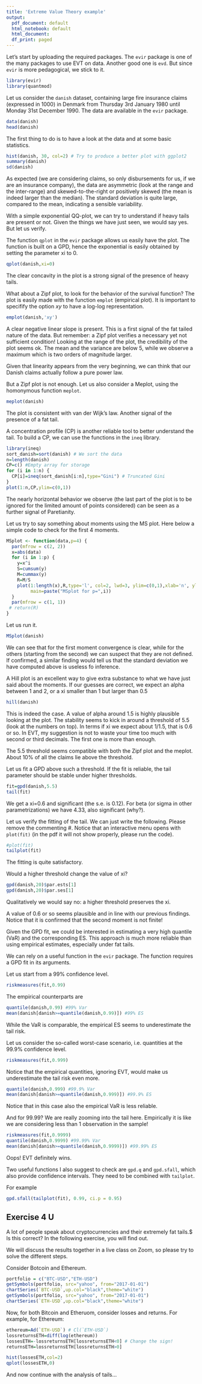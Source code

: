---
title: 'Extreme Value Theory example'
output:
  pdf_document: default
  html_notebook: default
  html_document:
  df_print: paged
---

Let's start by uploading the required packages.
The `evir` package is one of the many packages to use EVT on data. Another good one is `evd`. But since `evir` is more pedagogical, we stick to it.

```{r message=FALSE, warning=FALSE}
library(evir)
library(quantmod)
```

Let us consider the `danish` dataset, containing large fire insurance claims (expressed in 1000) in Denmark from Thursday 3rd January 1980 until Monday 31st December 1990. The data are available in the `evir` package.

```{r}
data(danish)
head(danish)
```

The first thing to do is to have a look at the data and at some basic statistics.

```{r}
hist(danish, 30, col=2) # Try to produce a better plot with ggplot2
summary(danish)
sd(danish)
```

As expected (we are considering claims, so only disbursements for us, if we are an insurance company), the data are asymmetric (look at the range and the inter-range) and skewed-to-the-right or positively skewed (the mean is indeed larger than the median).
The standard deviation is quite large, compared to the mean, indicating a sensible variability.

With a simple exponential QQ-plot, we can try to understand if heavy tails are present or not. Given the things we have just seen, we would say yes. But let us verify.

The function `qplot` in the `evir` package allows us easily have the plot. The function is built on a GPD, hence the exponential is easily obtained by setting the parameter xi to 0.

```{r}
qplot(danish,xi=0)

```

The clear concavity in the plot is a strong signal of the presence of heavy tails.

What about a Zipf plot, to look for the behavior of the survival function?
The plot is easily made with the function `emplot` (empirical plot). It is important to specifify the option *xy* to have a log-log representation.

```{r}
emplot(danish,'xy')
```

A clear negative linear slope is present. This is a first signal of the fat tailed nature of the data. But remember: a Zipf plot verifies a necessary yet not sufficient condition!
Looking at the range of the plot, the credibility of the plot seems ok. The mean and the variance are below 5, while we observe a maximum which is two orders of magnitude larger.

Given that linearity appears from the very beginning, we can think that our Danish claims actually follow a pure power law.

But a Zipf plot is not enough. Let us also consider a Meplot, using the homonymous function `meplot`.

```{r}
meplot(danish)
```

The plot is consistent with van der Wijk's law. Another signal of the presence of a fat tail.

A concentration profile (CP) is another reliable tool to better understand the tail.
To build a CP, we can use the functions in the `ineq` library.

```{r}
library(ineq)
sort_danish=sort(danish) # We sort the data
n=length(danish)
CP=c() #Empty array for storage
for (i in 1:n) {
  CP[i]=ineq(sort_danish[i:n],type="Gini") # Truncated Gini
}
plot(1:n,CP,ylim=c(0,1)) 
```

The nearly horizontal behavior we observe (the last part of the plot is to be ignored for the limited amount of points considered) can be seen as a further signal of Paretianity.

Let us try to say something about moments using the MS plot.
Here below a simple code to check for the first 4 moments.

```{r}
MSplot <- function(data,p=4) {
  par(mfrow = c(2, 2)) 
  x=abs(data)
  for (i in 1:p) {
    y=x^i
    S=cumsum(y)
    M=cummax(y)
    R=M/S
    plot(1:length(x),R,type='l', col=2, lwd=3, ylim=c(0,1),xlab='n', ylab='Rn', 
         main=paste("MSplot for p=",i))
  }
  par(mfrow = c(1, 1)) 
 # return(R)
}
```

Let us run it.

```{r}
MSplot(danish)
```

We can see that for the first moment convergence is clear, while for the others (starting from the second) we can suspect that they are not defined.
If confirmed, a similar finding would tell us that the standard deviation we have computed above is useless fo inference.

A Hill plot is an excellent way to give extra substance to what we have just said about the moments.
If our guesses are correct, we expect an alpha between 1 and 2, or a xi smaller than 1 but larger than 0.5

```{r}
hill(danish)
```

This is indeed the case. A value of alpha around 1.5 is highly plausible looking at the plot. The stability seems to kick in around a threshold of 5.5 (look at the numbers on top). In terms if xi we expect about 1/1.5, that is 0.6 or so. In EVT, my suggestion is not to waste your time too much with second or third decimals. The first one is more than enough. 

The 5.5 threshold seems compatible with both the Zipf plot and the meplot.
About 10% of all the claims lie above the threshold.

Let us fit a GPD above such a threshold. If the fit is reliable, the tail parameter should be stable under higher thresholds.

```{r}
fit=gpd(danish,5.5)
tail(fit)
```

We get a xi=0.6 and significant (the s.e. is 0.12). For beta (or sigma in other parametrizations) we have 4.33, also significant (why?).

Let us verify the fitting of the tail. 
We can just write the following. Please remove the commenting #.
Notice that an interactive menu opens with `plot(fit)` (in the pdf it will not show properly, please run the code).

```{r}
#plot(fit)
tailplot(fit)
```

The fitting is quite satisfactory.

Would a higher threshold change the value of xi?

```{r}
gpd(danish,20)$par.ests[1]
gpd(danish,20)$par.ses[1]
```

Qualitatively we would say no: a higher threshold preserves the xi.

A value of 0.6 or so seems plausible and in line with our previous findings.
Notice that it is confirmed that the second moment is not finite!

Given the GPD fit, we could be interested in estimating a very high quantile (VaR) and the corresponding ES. This approach is much more reliable than using empirical estimates, especially under fat tails.

We can rely on a useful function in the `evir` package. The function requires a GPD fit in its arguments.

Let us start from a 99% confidence level.

```{r}
riskmeasures(fit,0.99)
```
The empirical counterparts are

```{r}
quantile(danish,0.99) #99% Var
mean(danish[danish>=quantile(danish,0.99)]) #99% ES
```

While the VaR is comparable, the empirical ES seems to underestimate the tail risk.

Let us consider the so-called worst-case scenario, i.e. quantities at the 99.9% confidence level.

```{r}
riskmeasures(fit,0.999)
```

Notice that the empirical quantities, ignoring EVT, would make us underestimate the tail risk even more.

```{r}
quantile(danish,0.999) #99.9% Var
mean(danish[danish>=quantile(danish,0.999)]) #99.9% ES
```

Notice that in this case also the empirical VaR is less reliable.

And for 99.99? We are really zooming into the tail here. Empirically it is like we are considering less than 1 observation in the sample!

```{r}
riskmeasures(fit,0.9999)
quantile(danish,0.9999) #99.99% Var
mean(danish[danish>=quantile(danish,0.9999)]) #99.99% ES
```

Oops! EVT definitely wins.

Two useful functions I also suggest to check are `gpd.q` and `gpd.sfall`, which also provide confidence intervals. They need to be combined with `tailplot`.

For example

```{r}
gpd.sfall(tailplot(fit), 0.99, ci.p = 0.95)
```


## Exercise 4 U 

A lot of people speak about cryptocurrencies and their extremely fat tails.$
Is this correct?
In the following exercise, you will find out.

We will discuss the results together in a live class on Zoom, so please try to solve the different steps.

Consider Botcoin and Ethereum.

```{r message=FALSE, warning=FALSE}
portfolio = c("BTC-USD","ETH-USD")
getSymbols(portfolio, src="yahoo", from="2017-01-01")
chartSeries(`BTC-USD`,up.col="black",theme="white")
getSymbols(portfolio, src="yahoo", from="2017-01-01")
chartSeries(`ETH-USD`,up.col="black",theme="white")
```

Now, for both Bitcoin and Etheruom, consider losses and returns.
For example, for Ethereum:

```{r}
ethereum=Ad(`ETH-USD`) # Cl(`ETH-USD`)
lossreturnsETH=diff(log(ethereum))
lossesETH=-lossreturnsETH[lossreturnsETH<0] # Change the sign!
returnsETH=lossreturnsETH[lossreturnsETH>0]
```

```{r}
hist(lossesETH,col=2)
qplot(lossesETH,0)
```


And now continue with the analysis of tails...
